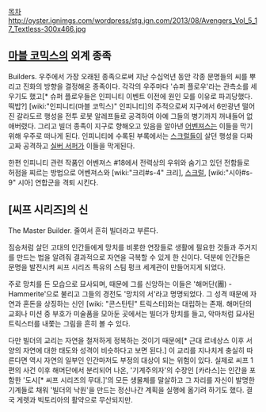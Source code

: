 [[목차]]
http://oyster.ignimgs.com/wordpress/stg.ign.com/2013/08/Avengers_Vol_5_17_Textless-300x466.jpg
== [[마블 코믹스]]의 외계 종족 ==

Builders. 
우주에서 가장 오래된 종족으로써 지난 수십억년 동안 각종 문명들의 씨를 뿌리고 진화의 방향을 결정해온 종족이다. 각각의 우주마다 '슈퍼 플로우'라는 관측소를 세우기도 했고[* 슈퍼 플로우들은 인피니티 이벤트 이전에 원인 모를 이유로 파괴당했다. 떡밥?] [wiki:"인피니티(마블 코믹스)" 인피니티]의 주적으로써 지구에서 6만광년 떨어진 갈라도르 행성을 전투 로봇 알레프들로 공격하여 아예 그들의 병기까지 꺼내들어 없애버렸다. 그리고 빌더 종족이 지구로 향해오고 있음을 알아낸 [[어벤져스]]는 이들을 막기 위해 우주로 떠나게 된다. 인피니티에 수록된 부록에서는 [[스크럴]]들이 살던 행성을 다짜고짜 공격하고 [[실버 서퍼]]가 이들을 막게된다. 

한편 인피니티 관련 작품인 어벤져스 #18에서 전력상의 우위와 숨기고 있던 전함들로 허점을 찌르는 방법으로 어벤져스와 [wiki:"크리#s-4" 크리], [[스크럴]], [wiki:"시아#s-9" 시아] 연합군을 격퇴 시킨다. 

== [씨프 시리즈]의 신 ==

The Master Builder. 줄여서 흔히 빌더라고 부른다.

짐승처럼 살던 고대의 인간들에게 망치를 비롯한 연장들로 생활에 필요한 것들과 주거지를 만드는 법을 알려줘 결과적으로 자연을 극복할 수 있게 한 신이다. 덕분에 인간들은 문명을 발전시켜 씨프 시리즈 특유의 스팀 펑크 세계관이 만들어지게 되었다.

주로 망치를 든 모습으로 묘사되며, 때문에 그를 신앙하는 이들은 '해머단(團) - Hammerite'으로 불리고 그들의 경전도 '망치의 서'라고 명명되었다. 그 성격 때문에 자연과 혼돈을 상징하는 신인 [wiki: "콘스탄틴" 트릭스터]와는 대립하는 존재. 해머단의 교회나 미션 중 부호가 미술품을 모아둔 곳에서는 빌더가 망치를 들고, 악마처럼 묘사된 트릭스터를 내쫓는 그림을 흔히 볼 수 있다.

다만 빌더의 교리는 자연을 철저하게 정복하는 것이기 때문에[* 근대 르네상스 이후 서양의 자연에 대한 태도와 성격이 비슷하다고 보면 된다.] 이 교리를 지나치게 충실히 따른다면 역시 자연의 일부인 인간마저도 부정의 대상이 되는 위험이 있다. 실제로 씨프 1편의 사건 이후 해머단에서 분리되어 나온, '기계주의자'의 수장인 [카라스]는 인간을 포함한 '도시[* 씨프 시리즈의 무대.]'의 모든 생물체를 말살하고 그 자리를 자신이 발명한 기계들로 채워 '빌더의 낙원'을 만드는 정신나간 계획을 실행에 옮기려 하기도 했다. 결국 게렛과 빅토리아의 활약으로 무산되지만.
